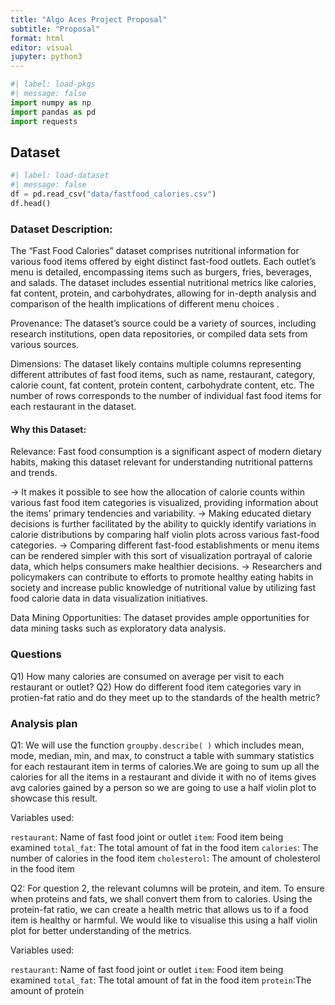 ```yaml
---
title: "Algo Aces Project Proposal"
subtitle: "Proposal"
format: html
editor: visual
jupyter: python3
---
```


```python
#| label: load-pkgs
#| message: false
import numpy as np
import pandas as pd
import requests
```

## Dataset

```python
#| label: load-dataset
#| message: false
df = pd.read_csv("data/fastfood_calories.csv")
df.head()


```

### Dataset Description:
The "Fast Food Calories" dataset comprises nutritional information for various food items offered by eight distinct fast-food outlets. Each outlet's menu is detailed, encompassing items such as burgers, fries, beverages, and salads. The dataset includes essential nutritional metrics like calories, fat content, protein, and carbohydrates, allowing for in-depth analysis and comparison of the health implications of different menu choices . 

Provenance:
The dataset's source could be a variety of sources, including research institutions,
open data repositories, or compiled data sets from various sources.

Dimensions:
The dataset likely contains multiple columns representing different attributes of fast food items, 
such as name, restaurant, category, calorie count, fat content, protein content, 
carbohydrate content, etc. The number of rows corresponds to the number of individual fast food items for each restaurant in the dataset.

#### **Why this Dataset:**

Relevance:
Fast food consumption is a significant aspect of modern dietary habits, making this dataset relevant for understanding nutritional patterns and trends.

-> It makes it possible to see how the allocation of calorie counts within various fast food item categories is visualized, providing information about the items' primary tendencies and variability.
-> Making educated dietary decisions is further facilitated by the  ability to quickly identify variations in calorie distributions by comparing half violin plots across various fast-food categories.
-> Comparing different fast-food establishments or menu items can be rendered simpler with this sort of visualization portrayal of calorie data, which helps consumers make healthier decisions.
-> Researchers and policymakers can contribute to efforts to promote healthy eating habits in society and increase public knowledge of nutritional value by utilizing fast food calorie data in data visualization initiatives. 

Data Mining Opportunities:
The dataset provides ample opportunities for data mining tasks such as exploratory data analysis.


### Questions

Q1) How many calories are consumed on average per visit to each restaurant or outlet?
Q2) How do different food item categories vary in protien-fat ratio and do they meet up to the standards of the health metric?


### Analysis plan

Q1:
We will use the function `groupby.describe( )` which includes mean, mode, median, min, and max, to construct a table with summary statistics for each restaurant item in terms of calories.We are going to sum up all the calories for all the items in a restaurant and divide it with no of items gives avg calories gained by a person so we are going to use a half violin plot to showcase this result.

Variables used:

`restaurant`: Name of fast food joint or outlet
`item`: Food item being examined
`total_fat`: The total amount of fat in the food item
`calories`: The number of calories in the food item
`cholesterol`: The amount of cholesterol in the food item


Q2:
For question 2, the relevant columns will be protein, and item. To ensure when proteins and fats, we shall convert them from to calories. Using the protein-fat ratio, we can create a health metric that allows us to if a food item is healthy or harmful. We would like to visualise this using a half violin plot for better understanding of the metrics.

Variables used:

`restaurant`: Name of fast food joint or outlet
`item`: Food item being examined
`total_fat`: The total amount of fat in the food item
`protein`:The amount of protein
